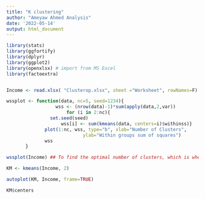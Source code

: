 ---
title: "K clustering"
author: "Ameyaw Ahmed Analysis"
date: '2022-05-14'
output: html_document
---

```{r}
library(stats)
library(ggfortify)
library(dplyr)
library(ggplot2)
library(openxlsx) # import from MS Excel
library(factoextra)



```

```{r}
Income <- read.xlsx( "Clusterop.xlsx", sheet ="Worksheet", rowNames=F)
```


```{r}
wssplot <- function(data, nc=5, seed=1234){
                  wss <- (nrow(data)-1)*sum(apply(data,2,var))
                      for (i in 2:nc){
                set.seed(seed)
                    wss[i] <- sum(kmeans(data, centers=i)$withinss)}
              plot(1:nc, wss, type="b", xlab="Number of Clusters",
                            ylab="Within groups sum of squares")
              wss
       }
```

```{r}
wssplot(Income) ## To find the optimal number of clusters, which is where the graph comes down. 
```

```{r K mean cluster analysis}
KM <- kmeans(Income, 2)
```

```{r Evaluating the cluster analysis}
autoplot(KM, Income, frame=TRUE)
```

```{r}
KM$centers
```





